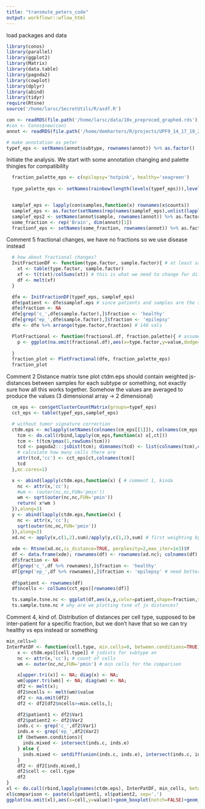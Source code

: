 ```yaml
---
title: "transmute_peters_code"
output: workflowr::wflow_html
---
```

load packages and data
```r
library(conos)
library(parallel)
library(ggplot2)
library(Matrix)
library(data.table)
library(pagoda2)
library(cowplot)
library(dplyr)
library(abind)
library(tidyr)
require(Rtsne)
source('/home/larsc/SecretUtils/R/asdf.R')

con <- readRDS(file.path('/home/larsc/data/10x_preproced_graphed.rds'))
#con <- Conos$new(con)
annot <- readRDS(file.path('/home/demharters/R/projects/UPF9_14_17_19_22_23_24_32_33/metadata_10x_final.rds'))

# make annotation as peter
typef_eps <- setNames(annot$subtype, rownames(annot)) %>% as.factor()

```

Initiate the analysis.
We start with some annotation changing and palette thingies for compatibility
```r
  fraction_palette_eps <- c(epilepsy='hotpink', healthy='seagreen') 
  
  type_palette_eps <- setNames(rainbow(length(levels(typef_eps))),levels(typef_eps))


  samplef_eps <- lapply(con$samples,function(x) rownames(x$counts))
  samplef_eps <- as.factor(setNames(rep(names(samplef_eps),unlist(lapply(samplef_eps,length))),unlist(samplef_eps))) #sample factor
  samplef_eps2 <- setNames(annot$sample, rownames(annot)) %>% as.factor # same thing
  some_fraction <- rep('Brain', dim(annot)[1])
  fractionf_eps <- setNames(some_fraction, rownames(annot)) %>% as.factor # tissue type factor
```

Comment 5
fractional changes, we have no fractions so we use disease instead
```r
  # how about fractional changes?
  InitFractionDF <- function(type.factor, sample.factor){ # at least save a couple of lines
    xt <- table(type.factor, sample.factor)
    xf <- t(t(xt)/colSums(xt)) # this is what we need to change for different background
    df <- melt(xf)
  }

  dfe <- InitFractionDF(typef_eps, samplef_eps)
  dfe$patient <- dfe$samplef.eps # since patients and samples are the same for our data
  dfe$fraction <- NA
  dfe[grep('c_',dfe$sample.factor),]$fraction <- 'healthy'
  dfe[grep('ep_',dfe$sample.factor),]$fraction <- 'epilepsy'
  dfe <- dfe %>% arrange(type.factor,fraction) # 140 vals

  PlotFractional <- function(fractional.df, fraction.palette){ # assumes colnames are the same
    p <- ggplot(na.omit(fractional.df),aes(x=type.factor,y=value,dodge=fraction,fill=fraction))+geom_boxplot(notch=FALSE,outlier.shape=NA) +scale_fill_manual(values=fraction.palette) +  geom_point(position = position_jitterdodge(jitter.width=0.1),color=adjustcolor(1,alpha=0.3),aes(pch=fraction),size=0.8)+ theme(axis.text.x = element_text(angle = 90, hjust = 1), axis.text.y = element_text(angle = 90, hjust = 0.5))  +xlab("") +ylab("fraction of total cells")+ theme(legend.position="top")
    
  }
  fraction_plot <- PlotFractional(dfe, fraction_palette_eps)
  fraction_plot
```


Comment 2
Distance matrix tsne plot
ctdm.eps should contain weighted js-distances between samples for each subtype or something, not exactly sure how all this works together. Somehow the values are averaged to produce the values (3 dimensional array -> 2 dimensional)
```r
  cm_eps <- con$getClusterCountMatrix(groups=typef_eps)
  cct_eps <- table(typef_eps,samplef_eps)

  # without tumor signature correction
  ctdm.eps <- mclapply(setNames(colnames(cm_eps[[1]]), colnames(cm_eps[[1]])),function(ct) {
    tcm <- do.call(rbind,lapply(cm_eps,function(x) x[,ct]))
    tcm <- t(tcm/pmax(1,rowSums(tcm)))
    tcd <- pagoda2:::jsDist(tcm); dimnames(tcd) <- list(colnames(tcm),colnames(tcm)); # calls a c function
    # calculate how many cells there are
    attr(tcd,'cc') <- cct_eps[ct,colnames(tcm)]
    tcd
  },mc.cores=1)

  x <- abind(lapply(ctdm.eps,function(x) { # comment 1, kinda
    nc <- attr(x,'cc');
    #wm <- (outer(nc,nc,FUN='pmin'))
    wm <- sqrt(outer(nc,nc,FUN='pmin'))
    return( x*wm )
  }),along=3)
  y <- abind(lapply(ctdm.eps,function(x) {
    nc <- attr(x,'cc');
    sqrt(outer(nc,nc,FUN='pmin'))
  }),along=3)
  xd.nc <- apply(x,c(1,2),sum)/apply(y,c(1,2),sum) # first weighting by min count then dividing by all the values to 're-normalize' I guess
  
  xde <- Rtsne(xd.nc,is_distance=TRUE, perplexity=2,max_iter=1e3)$Y
  df <- data.frame(xde); rownames(df) <- rownames(xd.nc); colnames(df) <- c("x","y");
  df$fraction <- NA
  df[grep('c_',df %>% rownames),]$fraction <- 'healthy'
  df[grep('ep_',df %>% rownames),]$fraction <- 'epilepsy' # need better way of doing this
  
  df$patient <- rownames(df)
  df$ncells <- colSums(cct_eps)[rownames(df)]

  ts.sample.tsne.nc <- ggplot(df,aes(x,y,color=patient,shape=fraction,size=log10(ncells))) + geom_point() + theme_bw() + xlab("") + ylab("") + theme(axis.title=element_blank(),  axis.text=element_blank(), axis.ticks=element_blank()) + guides(color=guide_legend(ncol=2));
  ts.sample.tsne.nc # why are we plotting tsne of js distances?
```

Comment 4, kind of.
Distribution of distances per cell type, supposed to be inter-patient for a specific fraction, but we don't have that so we can try healthy vs eps instead or something
```r
min_cells=0
InterPatDF <- function(cell.type, min.cells=0, between.conditions=TRUE) {
    x <- ctdm.eps[[cell.type]] # jsdists for subtype xn
    nc <- attr(x,'cc'); # count of cells
    wm <- outer(nc,nc,FUN='pmin') # min cells for the comparison

    x[upper.tri(x)] <- NA; diag(x) <- NA;
    wm[upper.tri(wm)] <- NA; diag(wm) <- NA;
    df2 <- melt(x);
    df2$ncells <- melt(wm)$value
    df2 <- na.omit(df2)
    df2 <- df2[df2$ncells>=min.cells,];

    df2$patient1 <- df2$Var1
    df2$patient2 <- df2$Var2
    inds.c <- grep('c_',df2$Var1)
    inds.e <- grep('ep_',df2$Var2)
    if (between.conditions){
      inds.mixed <- intersect(inds.c, inds.e)
    } else {
      inds.mixed <- setdiff(union(inds.c, inds.e), intersect(inds.c, inds.e))
    }
    df2 <- df2[inds.mixed,]
    df2$cell <- cell.type
    df2
}
xl <- do.call(rbind,lapply(names(ctdm.eps), InterPatDF, min_cells, between.conditions=TRUE))
xl$comparison <- paste(xl$patient1, xl$patient2, sep='.')
ggplot(na.omit(xl),aes(x=cell,y=value))+geom_boxplot(notch=FALSE)+geom_jitter(aes(col=comparison))+theme(axis.text.x = element_text(angle = 90, hjust = 1), axis.text.y = element_text(angle = 90, hjust = 0.5))  +xlab("") +ylab("inter-patient expression distance")+ theme(legend.position="top")
```


